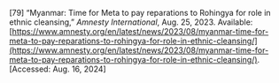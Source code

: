 \[79\]	“Myanmar: Time for Meta to pay reparations to Rohingya for role in ethnic cleansing,” *Amnesty International*, Aug. 25, 2023\. Available: [https://www.amnesty.org/en/latest/news/2023/08/myanmar-time-for-meta-to-pay-reparations-to-rohingya-for-role-in-ethnic-cleansing/](https://www.amnesty.org/en/latest/news/2023/08/myanmar-time-for-meta-to-pay-reparations-to-rohingya-for-role-in-ethnic-cleansing/). \[Accessed: Aug. 16, 2024\]